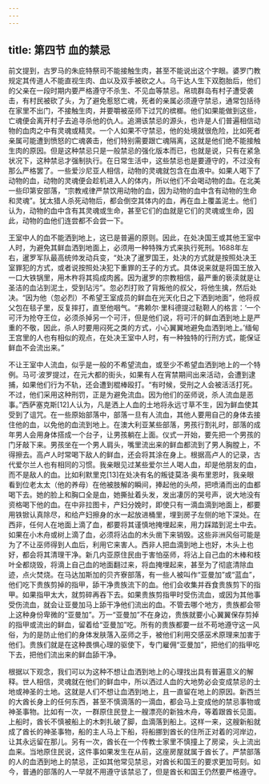 ```yaml
---
---
---
```

title: 第四节 血的禁忌
---




前文提到，古罗马的朱庇特祭司不能接触生肉，甚至不能说出这个字眼。婆罗门教规定其传道人不能直视生肉、血以及双手被砍之人。乌干达人生下双胞胎后，他们的父亲在一段时期内要严格遵守不杀生、不见血等禁忌。帛琉群岛有村子遭受袭击，有村民被砍了头，为了避免惹怒亡魂，死者的亲属必须遵守禁忌，通常包括待在家里不出门，不接触生肉，并要嚼被巫师下过咒的槟榔。他们如果能做到这些，亡魂便会离开村子去追寻杀他的仇人。追溯该禁忌的源头，也许是人们普遍相信动物的血肉之中有灵魂或精灵。一个人如果不守禁忌，他的处境就很危险，比如死者亲属可能遭到愤怒的亡魂袭击，他们特别需要跟亡魂隔离，这就是他们绝不能接触生肉的原因。但是这种禁忌只是一般禁忌的强化版本而已，也就是说，只有在紧急状况下，这种禁忌才强制执行。在日常生活中，这些禁忌也是要遵守的，不过没有那么严格罢了。一些爱沙尼亚人相信，动物的灵魂就包含在血液中。如果人喝下了动物的血，动物的灵魂便会趁机进入人的体内，所以他们不会喝动物的血。在北美一些印第安部落，“宗教戒律严禁饮用动物的血，因为动物的血中含有动物的生命和灵魂”。犹太猎人杀死动物后，都会倒空其体内的血，再在血上覆盖泥土。他们认为，动物的血中含有其灵魂或生命，甚至它们的血就是它们的灵魂或生命，因此，动物的血他们连尝都不会尝一下。

王室中人的血不能洒到地上，这已是普遍的原则。因此，在处决国王或其他王室中人时，为避免其鲜血洒到地面上，必须用一种特殊方式来执行死刑。1688年左右，暹罗军队最高统帅发动兵变，“处决了暹罗国王，处决的方式就是按照处决王室罪犯的方式，或者说按照处决犯下重罪的王子的方式。具体说来就是将国王放入一口大铁锅里，用木杵将其捣成肉酱。因为暹罗的宗教相信，最严重的亵渎就是让圣洁的血沾到泥土，受到玷污”。忽必烈打败了背叛他的叔父，将他生擒，然后处决。“因为他（忽必烈）不希望王室成员的鲜血在光天化日之下洒到地面”，他将叔父包在毯子里，反复摔打，直至他咽气。“弗赖尔·里科德提过鞑靼人的格言：‘一个可汗为抢夺王位，必须杀掉另一个可汗，但是他们说，将可汗的鲜血洒到地上是严重的不敬，因此，杀人时要用闷死之类的方式，小心翼翼地避免血洒到地上。’缅甸王宫里的人也有相似的观点，在处决王室中人时，有一种独特的行刑方式，能保证鲜血不会流出来。”

不让王室中人流血，似乎是一般的不希望流血，或至少不希望血洒到地上的一个特例。马可·波罗提过，在元大都的街头，如果有人在宵禁期间出来活动，会遭到逮捕，如果他们行为不轨，还会遭到棍棒殴打。“有时候，受刑之人会被活活打死。不过，他们采用这种刑罚，正是为避免流血。因为他们的巫师说，杀人流血是恶事。”西萨塞克斯[12]人认为，凡是洒上人血的土地将永远寸草不生，因为鲜血使其受到了诅咒。在一些原始部落中，部落一旦有人流血，其他人要用自己的身体去接住他的血，以免他的血流到地上。在澳大利亚某些部落，男孩行割礼时，部落的成年男人会用身体搭成一个台子，让男孩躺在上面。仪式一开始，要先把一个男孩的门牙敲下来。男孩坐在一个男人肩头，嘴里流出来的鲜血都流到了男人胸膛上，不得擦去。高卢人时常喝下敌人的鲜血，还会将其涂在身上。根据高卢人的记录，古代爱尔兰人也有相同的习惯。我亲眼见过某些爱尔兰人喝人血，却是他朋友的血，而不是敌人的血。比如利默里克[13]在处决有名的叛徒莫洛·奥布里恩时，我亲眼看到位老太太（他的养母）在他被肢解的瞬间，捧起他的头颅，把喷涌而出的血都喝下去。她的脸上和胸口全是血，她撕扯着头发，发出凄厉的哭号声，说大地没有资格喝下他的血。在中非拉图卡，产妇分娩时，即使只有一滴血滴到地面上，都要用铁锨认真除尽，和给产妇擦身的水一起放进桶里，埋到房子左侧的地下深处。在西非，任何人在地面上滴了血，都要将其谨慎地掩埋起来，用力踩踏到泥土中去。如果在小木舟或树上滴了血，必须将沾血的木头凿下来销毁。这些非洲风俗可能是为了不让巫师得到人血后，利用它来害人。西非人把血滴到地上也好，木头上也好，都会将其清理干净。新几内亚原住民由于害怕巫师，将沾上自己血的木棒和枝叶全都烧毁，将滴上自己血的地面翻过来，将血掩埋起来，甚至为了彻底清除血迹，点火焚烧。在马达加斯加的贝齐寮部落，有一些人被叫作“亚曼加”或“蓝血”，他们吃下贵族剪掉的指甲，舔干净贵族流下的血。他们会收集并吞食贵族剪下的指甲。如果指甲太大，就剪碎再吞下去。如果贵族剪指甲时受伤流血，或因为其他事受伤流血，就会让亚曼加马上舔干净他们流出的血。不管去哪个地方，贵族都会带上这种身份卑微的“亚曼加”。万一“亚曼加”不在身边，贵族就要小心翼翼保存剪掉的指甲或流出的鲜血，留着给“亚曼加”吃。所有的贵族都要一丝不苟地遵守这一风俗，为的是防止他们的身体发肤落入巫师之手，被他们利用交感巫术原理来加害于他们。贵族们就是在这种畏惧心理的驱使下，专门雇佣“亚曼加”，把他们的指甲吃下去，把他们流出来的鲜血舔干净。

根据以下观念，我们可以为这种不想让血洒到地上的心理找出具有普遍意义的解释。世人相信，灵魂就在他们的鲜血中，所以洒过人血的大地势必会变成禁忌的土地或神圣的土地。这就是人们不想让血洒到地上，且一直留在地上的原因。新西兰的大酋长身上的任何东西，甚至不慎滴落的一滴血，都会马上变成他的禁忌事物或神圣事物。比如有一次，一群原住民登上一艘漂亮的新独木舟，等着跟酋长见面。上船时，酋长不慎被船上的木刺扎破了脚，血滴落到船上。这样一来，这艘新船就成了酋长的神圣事物，船的主人马上下船，将船挪到酋长的住所正对着的河岸边，让其永远留在那儿。另有一次，酋长在一个传教士家里不慎撞上了房梁，头上流出血来。当地原住民说，这件事如果发生在从前，这座房屋就属于酋长了。严禁部落的人的血洒到地上的禁忌，正如其他常见禁忌，对酋长和国王的要求更加苛刻。如今，普通的部落的人一早就不用遵守该禁忌了，但是酋长和国王仍然要严格遵守。